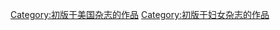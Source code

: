 {{cat more|戈迪妇女杂志}}
[[Category:初版于美国杂志的作品|Category:初版于美国杂志的作品]]
[[Category:初版于妇女杂志的作品|Category:初版于妇女杂志的作品]]